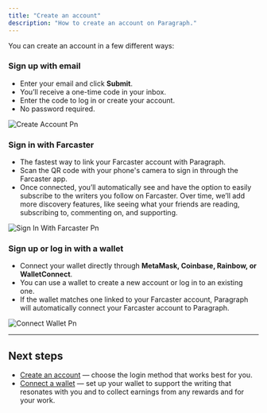 ```yaml
---
title: "Create an account"
description: "How to create an account on Paragraph."
---
```


You can create an account in a few different ways:

### **Sign up with email**

- Enter your email and click **Submit**.
- You’ll receive a one-time code in your inbox.
- Enter the code to log in or create your account.
- No password required.

![Create Account Pn](/images/create-account.png)

### **Sign in with Farcaster**

- The fastest way to link your Farcaster account with Paragraph.
- Scan the QR code with your phone's camera to sign in through the Farcaster app.
- Once connected, you’ll automatically see and have the option to easily subscribe to the writers you follow on Farcaster. Over time, we’ll add more discovery features, like seeing what your friends are reading, subscribing to, commenting on, and supporting.

![Sign In With Farcaster Pn](/images/sign-in-with-farcaster.png)

### **Sign up or log in with a wallet**

- Connect your wallet directly through **MetaMask, Coinbase, Rainbow, or WalletConnect**.
- You can use a wallet to create a new account or log in to an existing one.
- If the wallet matches one linked to your Farcaster account, Paragraph will automatically connect your Farcaster account to Paragraph.

![Connect Wallet Pn](/images/connect-wallet.png)

---

## **Next steps**

- [Create an account](https://paragraph.com/?login=true) — choose the login method that works best for you.
- [Connect a wallet](https://paragraph.com/?login=true) — set up your wallet to support the writing that resonates with you and to collect earnings from any rewards and for your work.